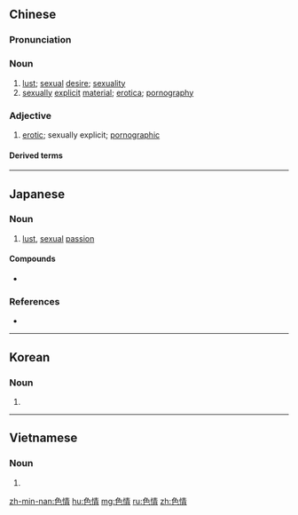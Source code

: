 ==Chinese==
{{zh-forms}}

===Pronunciation===
{{zh-pron
|m=sèqíng
|c=sik1 cing4
|h=pfs=set-chhìn
|mn=qz:siak-chêng/tw,xm,zz:sek-chêng
|cat=n,a
}}

===Noun===
{{zh-noun}}

# [[lust]]; [[sexual]] [[desire]]; [[sexuality]]
# [[sexually]] [[explicit]] [[material]]; [[erotica]]; [[pornography]]

===Adjective===
{{zh-noun}}

# {{lb|zh|attributive}} [[erotic]]; sexually explicit; [[pornographic]]
#: {{zh-x|色情 作品|'''erotic''' works}}

====Derived terms====
{{zh-der|色情狂}}

----

==Japanese==
{{ja-kanjitab|しき|じょう|yomi=on}}

===Noun===
{{ja-noun|しきじょう}}

# [[lust]], [[sexual]] [[passion]]

====Compounds====
* {{l/ja|色情狂}}

===References===
* {{R:Shogakukan}}

----

==Korean==
{{ko-hanjatab|色|情}}

===Noun===
{{ko-noun|hj|rv=saekjeong|hangeul=색정}}

# {{hanja form of|색정|sexual urge, sexual desire, carnal desire}}

----

==Vietnamese==
{{vi-hantutab|色|情}}

===Noun===
{{vi-hantu}}

# {{han tu form of|sắc tình|[[pornography]]}}

[[zh-min-nan:色情]]
[[hu:色情]]
[[mg:色情]]
[[ru:色情]]
[[zh:色情]]